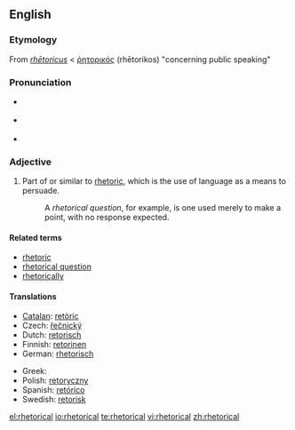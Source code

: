 {{was wotd|2007|February|26}}
==English==

===Etymology===
From {{L.}} ''[[rhetoricus|rhētoricus]]'' < {{AGr.}} [[ῥητορικός]] (rhētorikos) "concerning public speaking"

===Pronunciation===
*{{italbrac|[[RP]]}} {{IPA|/rɪˈtɒr.ɪ.kəl/ ''or'' /rəˈtɒr.ɪ.kəl/}}
*{{italbrac|US}} {{IPA|/rɪˈtɔːrɪkəl/ ''or'' /rəˈtɔːrɪkəl/}}
*{{audio|en-us-rhetorical.ogg|Audio (US)}}

===Adjective===
{{en-adj|-}}

# Part of or similar to [[rhetoric]], which is the use of language as a means to persuade.
#:A ''rhetorical question'', for example, is one used merely to make a point, with no response expected.

====Related terms====
*[[rhetoric]]
*[[rhetorical question]]
*[[rhetorically]]

====Translations====
{{top}}
*[[Catalan]]: [[retòric]]
* Czech: [[řečnický]] {{m}}
*Dutch: [[retorisch]]
*Finnish: [[retorinen]]
*German: [[rhetorisch]]
{{mid}}
*Greek: {{t|el|ρητορικός|tr=ritorikós}}
*Polish: [[retoryczny]] {{m}}
*Spanish: [[retórico]]
*Swedish: [[retorisk]]
{{bottom}}


[[el:rhetorical]]
[[io:rhetorical]]
[[te:rhetorical]]
[[vi:rhetorical]]
[[zh:rhetorical]]